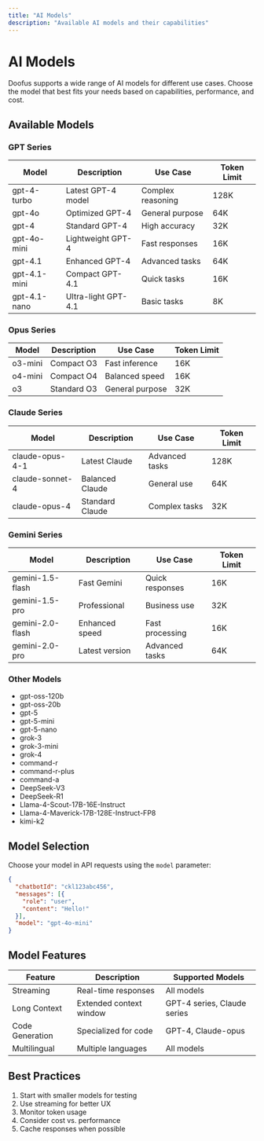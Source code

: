 ```yaml
---
title: "AI Models"
description: "Available AI models and their capabilities"
---
```


# AI Models

Doofus supports a wide range of AI models for different use cases. Choose the model that best fits your needs based on capabilities, performance, and cost.

## Available Models

### GPT Series

| Model | Description | Use Case | Token Limit |
|-------|-------------|-----------|-------------|
| gpt-4-turbo | Latest GPT-4 model | Complex reasoning | 128K |
| gpt-4o | Optimized GPT-4 | General purpose | 64K |
| gpt-4 | Standard GPT-4 | High accuracy | 32K |
| gpt-4o-mini | Lightweight GPT-4 | Fast responses | 16K |
| gpt-4.1 | Enhanced GPT-4 | Advanced tasks | 64K |
| gpt-4.1-mini | Compact GPT-4.1 | Quick tasks | 16K |
| gpt-4.1-nano | Ultra-light GPT-4.1 | Basic tasks | 8K |

### Opus Series

| Model | Description | Use Case | Token Limit |
|-------|-------------|-----------|-------------|
| o3-mini | Compact O3 | Fast inference | 16K |
| o4-mini | Compact O4 | Balanced speed | 16K |
| o3 | Standard O3 | General purpose | 32K |

### Claude Series

| Model | Description | Use Case | Token Limit |
|-------|-------------|-----------|-------------|
| claude-opus-4-1 | Latest Claude | Advanced tasks | 128K |
| claude-sonnet-4 | Balanced Claude | General use | 64K |
| claude-opus-4 | Standard Claude | Complex tasks | 32K |

### Gemini Series

| Model | Description | Use Case | Token Limit |
|-------|-------------|-----------|-------------|
| gemini-1.5-flash | Fast Gemini | Quick responses | 16K |
| gemini-1.5-pro | Professional | Business use | 32K |
| gemini-2.0-flash | Enhanced speed | Fast processing | 16K |
| gemini-2.0-pro | Latest version | Advanced tasks | 64K |

### Other Models

- gpt-oss-120b
- gpt-oss-20b
- gpt-5
- gpt-5-mini
- gpt-5-nano
- grok-3
- grok-3-mini
- grok-4
- command-r
- command-r-plus
- command-a
- DeepSeek-V3
- DeepSeek-R1
- Llama-4-Scout-17B-16E-Instruct
- Llama-4-Maverick-17B-128E-Instruct-FP8
- kimi-k2

## Model Selection

Choose your model in API requests using the `model` parameter:

```json
{
  "chatbotId": "ckl123abc456",
  "messages": [{
    "role": "user",
    "content": "Hello!"
  }],
  "model": "gpt-4o-mini"
}
```

## Model Features

| Feature | Description | Supported Models |
|---------|-------------|------------------|
| Streaming | Real-time responses | All models |
| Long Context | Extended context window | GPT-4 series, Claude series |
| Code Generation | Specialized for code | GPT-4, Claude-opus |
| Multilingual | Multiple languages | All models |

## Best Practices

1. Start with smaller models for testing
2. Use streaming for better UX
3. Monitor token usage
4. Consider cost vs. performance
5. Cache responses when possible